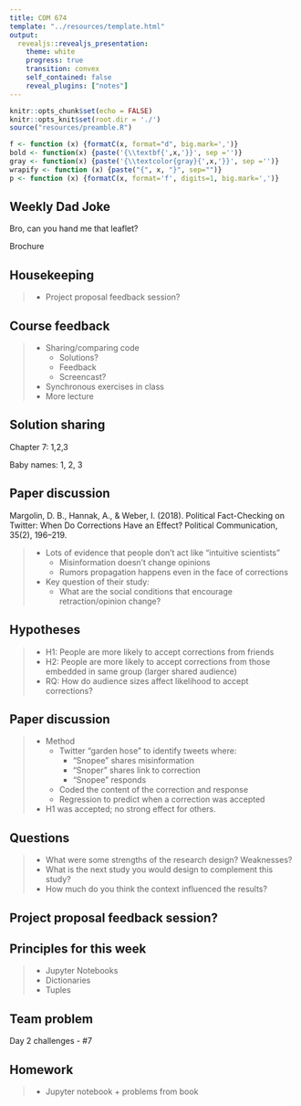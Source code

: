 ```yaml
---
title: COM 674
template: "../resources/template.html"
output: 
  revealjs::revealjs_presentation:
    theme: white
    progress: true
    transition: convex
    self_contained: false
    reveal_plugins: ["notes"]
---
```


```r
knitr::opts_chunk$set(echo = FALSE)
knitr::opts_knit$set(root.dir = './')
source("resources/preamble.R")

f <- function (x) {formatC(x, format="d", big.mark=',')}
bold <- function(x) {paste('{\\textbf{',x,'}}', sep ='')}
gray <- function(x) {paste('{\\textcolor{gray}{',x,'}}', sep ='')}
wrapify <- function (x) {paste("{", x, "}", sep="")}
p <- function (x) {formatC(x, format='f', digits=1, big.mark=',')}
```

<style type="text/css">

/* Changes to RevealJS default formatting.

I prefer this style but you can change these to your preferences */

/* This bit lets you do columns */
.container{
  display: flex;
}

.col{
  flex: 1;
}

.reveal section img{
border: none;
background: none;
box-shadow: none;
}

.highlight {
color: LightCoral;
}

.reveal h1,
.reveal h2,
.reveal h3,
.reveal h4,
.reveal h5,
.reveal h6 {
text-transform: none;
}

.reveal h1 {
margin-top:200px;
}

div.footnote {
font-size: 40%;
text-align: right;
}

.bg-image{
width: 180px;
}

.reveal .slides section .fragment.fade-in-then-out,
.reveal .slides section .fragment.current-visible {
  opacity: 0;
  visibility: hidden; }
  .reveal .slides section .fragment.fade-in-then-out.current-fragment,
  .reveal .slides section .fragment.current-visible.current-fragment {
    opacity: 1;
    visibility: inherit; }

.reveal .slides section .fragment.fade-in-then-semi-out {
  opacity: 0;
  visibility: hidden; }
  .reveal .slides section .fragment.fade-in-then-semi-out.visible {
    opacity: 0.5;
    visibility: inherit; }
  .reveal .slides section .fragment.fade-in-then-semi-out.current-fragment {
    opacity: 1;
visibility: inherit; }

</style>

## Weekly Dad Joke

Bro, can you hand me that leaflet?

Brochure

## Housekeeping

> - Project proposal feedback session?

## Course feedback

> - Sharing/comparing code
>	- Solutions?
>	- Feedback
>	- Screencast?
> - Synchronous exercises in class
> - More lecture

## Solution sharing

Chapter 7: 1,2,3

Baby names: 1, 2, 3

## Paper discussion

Margolin, D. B., Hannak, A., & Weber, I. (2018). Political Fact-Checking on Twitter: When Do Corrections Have an Effect? Political Communication, 35(2), 196–219.

> - Lots of evidence that people don't act like "intuitive scientists"
>	- Misinformation doesn't change opinions
>	- Rumors propagation happens even in the face of corrections
> - Key question of their study:
>	- What are the social conditions that encourage retraction/opinion change?

## Hypotheses

> - H1: People are more likely to accept corrections from friends
> - H2: People are more likely to accept corrections from those embedded in same group (larger shared audience)
> - RQ: How do audience sizes affect likelihood to accept corrections?

## Paper discussion

> - Method
>	- Twitter "garden hose" to identify tweets where:
>	  - "Snopee" shares misinformation
>	  - "Snoper" shares link to correction
>	  - "Snopee" responds
>	- Coded the content of the correction and response
>	- Regression to predict when a correction was accepted
> - H1 was accepted; no strong effect for others.

## Questions

> - What were some strengths of the research design? Weaknesses?
> - What is the next study you would design to complement this study?
> - How much do you think the context influenced the results?

## Project proposal feedback session?




## Principles for this week

> - Jupyter Notebooks
> - Dictionaries
> - Tuples

## Team problem

Day 2 challenges - #7

## Homework

> - Jupyter notebook + problems from book
